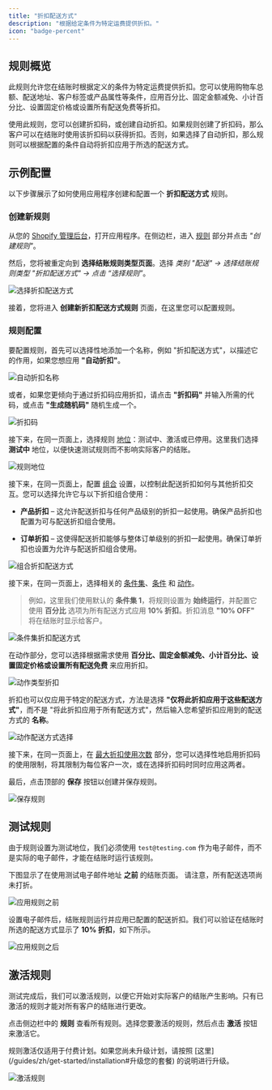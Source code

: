 ```yaml
---
title: "折扣配送方式"
description: "根据给定条件为特定运费提供折扣。"
icon: "badge-percent"
---
```


## 规则概览

此规则允许您在结账时根据定义的条件为特定运费提供折扣。您可以使用购物车总额、配送地址、客户标签或产品属性等条件，应用百分比、固定金额减免、小计百分比、设置固定价格或设置所有配送免费等折扣。

使用此规则，您可以创建折扣码，或创建自动折扣。如果规则创建了折扣码，那么客户可以在结账时使用该折扣码以获得折扣。否则，如果选择了自动折扣，那么规则可以根据配置的条件自动将折扣应用于所选的配送方式。

## 示例配置

以下步骤展示了如何使用应用程序创建和配置一个 **折扣配送方式** 规则。

### 创建新规则

从您的 [Shopify 管理后台](/guides/zh/get-started/installation#前往应用)，打开应用程序。在侧边栏，进入 [规则](/guides/zh/get-started/quickstart#创建示例规则) 部分并点击 _"创建规则"_。

然后，您将被重定向到 **选择结账规则类型页面**。选择 _类别 "配送" → 选择结账规则类型 "折扣配送方式" → 点击 “选择规则”_。

<img
  src="/images/essentials/shipping/select-discount-shipping-methods.webp"
  alt="选择折扣配送方式"
/>

接着，您将进入 **创建新折扣配送方式规则** 页面，在这里您可以配置规则。

### 规则配置

要配置规则，首先可以选择性地添加一个名称，例如 "折扣配送方式"，以描述它的作用，如果您想应用 **"自动折扣"**。

<img
  src="/images/essentials/shipping/automatic-discount-name-discount-shipping-methods.webp"
  alt="自动折扣名称"
/>

或者，如果您更倾向于通过折扣码应用折扣，请点击 **"折扣码"** 并输入所需的代码，或点击 **"生成随机码"** 随机生成一个。

<img
  src="/images/essentials/shipping/discount-code-discount-shipping-methods.webp"
  alt="折扣码"
/>

接下来，在同一页面上，选择规则 [地位](/guides/zh/get-started/concepts#地位)：测试中、激活或已停用。这里我们选择 **测试中** 地位，以便快速测试规则而不影响实际客户的结账。

<img
  src="/images/essentials/shipping/rule-status-discount-shipping-methods.webp"
  alt="规则地位"
/>

接下来，在同一页面上，配置 [组合](/guides/zh/get-started/concepts#组合) 设置，以控制此配送折扣如何与其他折扣交互。您可以选择允许它与以下折扣组合使用：

- **产品折扣** – 这允许配送折扣与任何产品级别的折扣一起使用。确保产品折扣也配置为可与配送折扣组合使用。

- **订单折扣** – 这使得配送折扣能够与整体订单级别的折扣一起使用。确保订单折扣也设置为允许与配送折扣组合使用。

<img
  src="/images/essentials/shipping/combinations-disount-shipping-methods.webp"
  alt="组合折扣配送方式"
/>

接下来，在同一页面上，选择相关的 [条件集](/guides/zh/get-started/concepts#条件集)、[条件](/guides/zh/get-started/concepts#条件（“何时”）) 和 [动作](/guides/zh/get-started/concepts#动作（“做什么”）)。

> 例如，这里我们使用默认的 **条件集 1**，将规则设置为 **始终运行**，并配置它使用 **百分比** 选项为所有配送方式应用 **10% 折扣**。折扣消息 **"10% OFF"** 将在结账时显示给客户。

<img
  src="/images/essentials/shipping/condition-set-discount-shipping-methods.webp"
  alt="条件集折扣配送方式"
/>

在动作部分，您可以选择根据需求使用 **百分比、固定金额减免、小计百分比、设置固定价格或设置所有配送免费** 来应用折扣。

<img
  src="/images/essentials/shipping/action-type-discount-shipping-methods.webp"
  alt="动作类型折扣"
/>

折扣也可以仅应用于特定的配送方式，方法是选择 **"仅将此折扣应用于这些配送方式"**，而不是 "将此折扣应用于所有配送方式"，然后输入您希望折扣应用到的配送方式的 **名称**。

<img
  src="/images/essentials/shipping/action-shipping-methods-selection-discount-shipping-methods.webp"
  alt="动作配送方式选择"
/>

接下来，在同一页面上，在 [最大折扣使用次数](/guides/zh/get-started/concepts#折扣最大使用次数) 部分，您可以选择性地启用折扣码的使用限制，将其限制为每位客户一次，或在选择折扣码时同时应用这两者。

最后，点击顶部的 <b>保存</b> 按钮以创建并保存规则。

<img src="/images/shared/save-rule.webp" alt="保存规则" />

## 测试规则

由于规则设置为测试地位，我们必须使用 `test@testing.com` 作为电子邮件，而不是实际的电子邮件，才能在结账时运行该规则。

<Warning>
  下图显示了在使用测试电子邮件地址 <b>之前</b> 的结账页面。
  请注意，所有配送选项尚未打折。
</Warning>

<img
  src="/images/essentials/shipping/before-rule-apply-shipping-methods.webp"
  alt="应用规则之前"
/>

设置电子邮件后，结账规则运行并应用已配置的配送折扣。我们可以验证在结账时所选的配送方式显示了 **10% 折扣**，如下所示。

<img
  src="/images/essentials/shipping/after-rule-apply-discount-shipping-methods.webp"
  alt="应用规则之后"
/>

## 激活规则

测试完成后，我们可以激活规则，以便它开始对实际客户的结账产生影响。只有已激活的规则才能对所有客户的结账进行更改。

点击侧边栏中的 **规则** 查看所有规则。选择您要激活的规则，然后点击 **激活** 按钮来激活它。

<Warning>
  规则激活仅适用于付费计划。如果您尚未升级计划，请按照
  [这里](/guides/zh/get-started/installation#升级您的套餐) 的说明进行升级。
</Warning>

<img
  src="/images/essentials/shipping/activate-the-rule-discount-shipping-methods.webp"
  alt="激活规则"
/>
